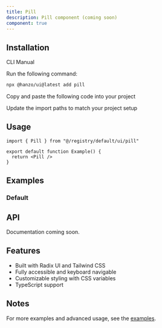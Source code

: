 ```yaml
---
title: Pill
description: Pill component (coming soon)
component: true
---
```


<ComponentPreview name="pill-demo" />

## Installation

<Tabs defaultValue="cli">

<TabsList>
  <TabsTrigger value="cli">CLI</TabsTrigger>
  <TabsTrigger value="manual">Manual</TabsTrigger>
</TabsList>

<TabsContent value="cli">

<Steps>

<Step>Run the following command:</Step>

```bash
npx @hanzo/ui@latest add pill
```

</Steps>

</TabsContent>

<TabsContent value="manual">

<Steps>

<Step>Copy and paste the following code into your project</Step>

<ComponentSource name="pill" />

<Step>Update the import paths to match your project setup</Step>

</Steps>

</TabsContent>

</Tabs>

## Usage

```tsx
import { Pill } from "@/registry/default/ui/pill"

export default function Example() {
  return <Pill />
}
```

## Examples

### Default

<ComponentPreview name="pill-demo" />

## API

Documentation coming soon.

## Features

- Built with Radix UI and Tailwind CSS
- Fully accessible and keyboard navigable
- Customizable styling with CSS variables
- TypeScript support

## Notes

For more examples and advanced usage, see the [examples](/examples).
